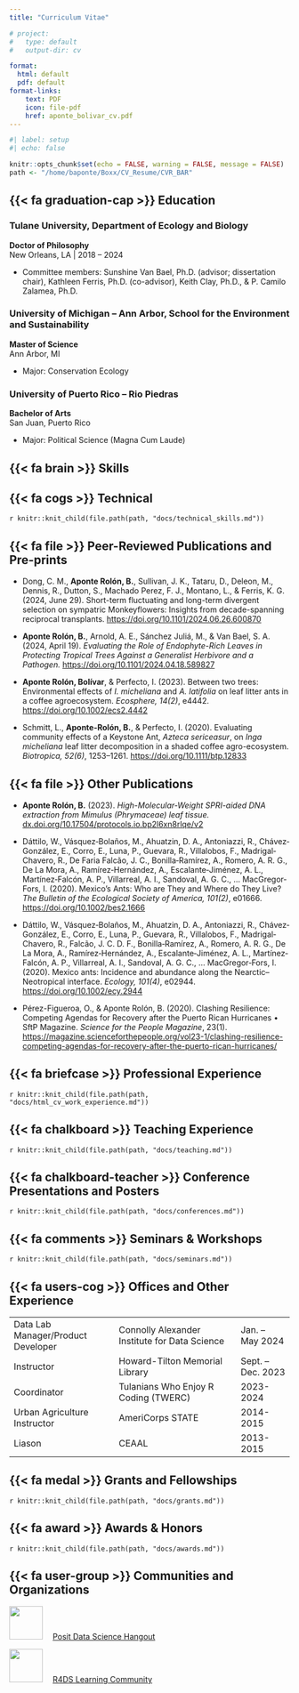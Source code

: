 ```yaml
---
title: "Curriculum Vitae"

# project:
#   type: default
#   output-dir: cv

format: 
  html: default
  pdf: default
format-links:
    text: PDF
    icon: file-pdf
    href: aponte_bolivar_cv.pdf
---
```


```r
#| label: setup
#| echo: false

knitr::opts_chunk$set(echo = FALSE, warning = FALSE, message = FALSE)
path <- "/home/baponte/Boxx/CV_Resume/CVR_BAR"
```

## {{< fa graduation-cap >}} Education

### Tulane University, Department of Ecology and Biology

**Doctor of Philosophy**\
New Orleans, LA \| 2018 – 2024

-   Committee members: Sunshine Van Bael, Ph.D. (advisor; dissertation chair), Kathleen Ferris, Ph.D. (co-advisor), Keith Clay, Ph.D., & P. Camilo Zalamea, Ph.D.

### University of Michigan – Ann Arbor, School for the Environment and Sustainability

**Master of Science**\
Ann Arbor, MI

-   Major: Conservation Ecology

### University of Puerto Rico – Rio Piedras

**Bachelor of Arts**\
San Juan, Puerto Rico

-   Major: Political Science (Magna Cum Laude)

## {{< fa brain >}} Skills

## {{< fa cogs >}}  Technical

`r knitr::knit_child(file.path(path, "docs/technical_skills.md"))`


## {{< fa file >}}  Peer-Reviewed Publications and Pre-prints

- Dong, C. M., **Aponte Rolón, B.**, Sullivan, J. K., Tataru, D., Deleon, M., Dennis, R., Dutton, S., Machado Perez, F. J., Montano, L., & Ferris, K. G. (2024, June 29). Short-term fluctuating and long-term divergent selection on sympatric Monkeyflowers: Insights from decade-spanning reciprocal transplants. [https://doi.org/10.1101/2024.06.26.600870](https://doi.org/10.1101/2024.06.26.600870)

- **Aponte Rolón, B.**, Arnold, A. E., Sánchez Juliá, M., & Van Bael, S. A. (2024, April 19). *Evaluating the Role of Endophyte-Rich Leaves in Protecting Tropical Trees Against a Generalist Herbivore and a Pathogen.* [https://doi.org/10.1101/2024.04.18.589827](https://doi.org/10.1101/2024.04.18.589827)

- **Aponte Rolón, Bolívar**, & Perfecto, I. (2023). Between two trees: Environmental effects of *I. micheliana* and *A. latifolia* on leaf litter ants in a coffee agroecosystem. *Ecosphere, 14(2)*, e4442. [https://doi.org/10.1002/ecs2.4442](https://doi.org/10.1002/ecs2.4442)

- Schmitt, L., **Aponte-Rolón, B.**, & Perfecto, I. (2020). Evaluating community effects of a Keystone Ant, *Azteca sericeasur*, on *Inga micheliana* leaf litter decomposition in a shaded coffee agro-ecosystem. *Biotropica, 52(6)*, 1253–1261. [https://doi.org/10.1111/btp.12833](https://doi.org/10.1111/btp.12833)


## {{< fa file >}} Other Publications

- **Aponte Rolón, B.** (2023). *High-Molecular-Weight SPRI-aided DNA extraction from Mimulus (Phrymaceae) leaf tissue.* [dx.doi.org/10.17504/protocols.io.bp2l6xn8rlqe/v2](dx.doi.org/10.17504/protocols.io.bp2l6xn8rlqe/v2)

- Dáttilo, W., Vásquez‐Bolaños, M., Ahuatzin, D. A., Antoniazzi, R., Chávez‐González, E., Corro, E., Luna, P., Guevara, R., Villalobos, F., Madrigal‐Chavero, R., De Faria Falcão, J. C., Bonilla‐Ramírez, A., Romero, A. R. G., De La Mora, A., Ramírez‐Hernández, A., Escalante‐Jiménez, A. L., Martínez‐Falcón, A. P., Villarreal, A. I., Sandoval, A. G. C., … MacGregor‐Fors, I. (2020). Mexico’s Ants: Who are They and Where do They Live? *The Bulletin of the Ecological Society of America, 101(2)*, e01666. [https://doi.org/10.1002/bes2.1666](https://doi.org/10.1002/bes2.1666)

- Dáttilo, W., Vásquez‐Bolaños, M., Ahuatzin, D. A., Antoniazzi, R., Chávez‐González, E., Corro, E., Luna, P., Guevara, R., Villalobos, F., Madrigal‐Chavero, R., Falcão, J. C. D. F., Bonilla‐Ramírez, A., Romero, A. R. G., De La Mora, A., Ramírez‐Hernández, A., Escalante‐Jiménez, A. L., Martínez‐Falcón, A. P., Villarreal, A. I., Sandoval, A. G. C., … MacGregor‐Fors, I. (2020). Mexico ants: Incidence and abundance along the Nearctic–Neotropical interface. *Ecology, 101(4)*, e02944. [https://doi.org/10.1002/ecy.2944](https://doi.org/10.1002/ecy.2944)

- Pérez-Figueroa, O., & Aponte Rolón, B. (2020). Clashing Resilience: Competing Agendas for Recovery after the Puerto Rican Hurricanes • SftP Magazine. *Science for the People Magazine*, 23(1). [https://magazine.scienceforthepeople.org/vol23-1/clashing-resilience-competing-agendas-for-recovery-after-the-puerto-rican-hurricanes/](https://magazine.scienceforthepeople.org/vol23-1/clashing-resilience-competing-agendas-for-recovery-after-the-puerto-rican-hurricanes/)



## {{< fa briefcase >}} Professional Experience

`r knitr::knit_child(file.path(path, "docs/html_cv_work_experience.md"))`

## {{< fa chalkboard >}} Teaching Experience

`r knitr::knit_child(file.path(path, "docs/teaching.md"))`

## {{< fa chalkboard-teacher >}} Conference Presentations and Posters

`r knitr::knit_child(file.path(path, "docs/conferences.md"))`

## {{< fa comments >}} Seminars & Workshops

`r knitr::knit_child(file.path(path, "docs/seminars.md"))`

## {{< fa users-cog >}} Offices and Other Experience

|                                        |                                               |                 |
| -------------------------------------- | --------------------------------------------- | --------------- |
| Data Lab Manager/Product Developer     | Connolly Alexander Institute for Data Science | Jan. – May 2024 |
| Instructor                             | Howard-Tilton Memorial Library                | Sept. – Dec. 2023 |
| Coordinator                            | Tulanians Who Enjoy R Coding (TWERC)          | 2023-2024       |
| Urban Agriculture Instructor           | AmeriCorps STATE                              | 2014-2015       |
| Liason                                 | CEAAL                                         | 2013-2015       |

## {{< fa medal >}} Grants and Fellowships

`r knitr::knit_child(file.path(path, "docs/grants.md"))`

## {{< fa award >}} Awards & Honors

`r knitr::knit_child(file.path(path, "docs/awards.md"))`

## {{< fa user-group >}} Communities and Organizations

![](../assets/img/dsh.webp){width="60px" fig-alt="Data Science Hangout logo" style="padding-right:1em"} [Posit Data Science Hangout](https://posit.co/data-science-hangout/)

![](../assets/img/r4ds.webp){width="60px" fig-alt="R4DS logo" style="padding-right:1em"} [R4DS Learning Community](https://rfordatasci.com/)

